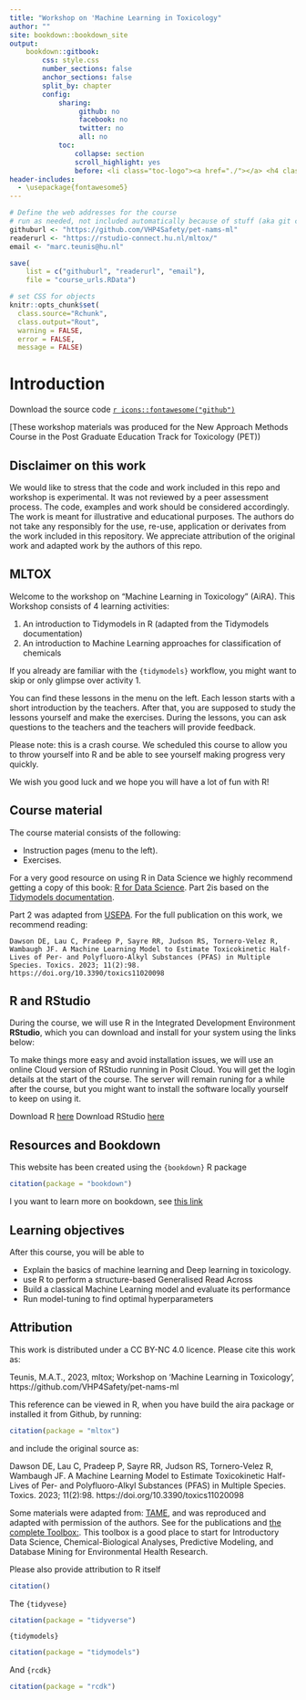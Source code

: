 ```yaml
---
title: "Workshop on 'Machine Learning in Toxicology"
author: ""
site: bookdown::bookdown_site
output: 
    bookdown::gitbook:
        css: style.css
        number_sections: false
        anchor_sections: false
        split_by: chapter
        config:
            sharing:
                 github: no
                 facebook: no
                 twitter: no
                 all: no
            toc:
                collapse: section
                scroll_highlight: yes
                before: <li class="toc-logo"><a href="./"></a> <h4 class=".paddingtitel ">mltox</h2></li>
header-includes:
  - \usepackage{fontawesome5}
---
```


```r
# Define the web addresses for the course
# run as needed, not included automatically because of stuff (aka git complains)
githuburl <- "https://github.com/VHP4Safety/pet-nams-ml"
readerurl <- "https://rstudio-connect.hu.nl/mltox/"
email <- "marc.teunis@hu.nl"

save(
    list = c("githuburl", "readerurl", "email"), 
    file = "course_urls.RData")
```


```r
# set CSS for objects
knitr::opts_chunk$set(
  class.source="Rchunk", 
  class.output="Rout", 
  warning = FALSE,
  error = FALSE,
  message = FALSE)
```

# Introduction {-}

Download the source code [`r icons::fontawesome("github")`](`r githuburl`)

[These workshop materials was produced for the New Approach Methods Course in the Post Graduate Education Track for Toxicology (PET))


## Disclaimer on this work
We would like to stress that the code and work included in this repo and workshop is experimental. It was not reviewed by a peer assessment process. The code, examples and work should be considered accordingly. The work is meant for illustrative and educational purposes. The authors do not take any responsibly for the use, re-use, application or derivates from the work included in this repository. We appreciate attribution of the original work and adapted work by the authors of this repo.

## MLTOX
Welcome to the workshop on "Machine Learning in Toxicology" (AiRA).
This Workshop consists of 4 learning activities:

 1. An introduction to Tidymodels in R (adapted from the Tidymodels documentation)
 1. An introduction to Machine Learning approaches for classification of chemicals

If you already are familiar with the `{tidymodels}` workflow, you might want to skip or only glimpse over activity 1.

You can find these lessons in the menu on the left. Each lesson starts with a short introduction by the teachers. After that, you are supposed to study the lessons yourself and make the exercises. During the lessons, you can ask questions to the teachers and the teachers will provide feedback. 

Please note: this is a crash course. We scheduled this course to allow you to throw yourself into R and be able to see yourself making progress very quickly. 

We wish you good luck and we hope you will have a lot of fun with R!

## Course material

The course material consists of the following:

- Instruction pages (menu to the left). 
- Exercises.

For a very good resource on using R in Data Science we highly recommend getting a copy of this book:
 [R for Data Science](https://r4ds.had.co.nz/index.html). Part 2is based on the [Tidymodels documentation](https://www.tidymodels.org/). 
 
Part 2 was adapted from [USEPA](https://github.com/USEPA/CompTox-PFASHalfLife). For the full publication on this work, we recommend reading: 

```
Dawson DE, Lau C, Pradeep P, Sayre RR, Judson RS, Tornero-Velez R, Wambaugh JF. A Machine Learning Model to Estimate Toxicokinetic Half-Lives of Per- and Polyfluoro-Alkyl Substances (PFAS) in Multiple Species. Toxics. 2023; 11(2):98. https://doi.org/10.3390/toxics11020098 
```

## R and RStudio

During the course, we will use R in the Integrated Development Environment  **RStudio**, which you can download and install for your system using the links below:

To make things more easy and avoid installation issues, we will use an online Cloud version of RStudio running in Posit Cloud.
You will get the login details at the start of the course. The server will remain runing for a while after the course, but you might want to install the software locally yourself to keep on using it.

Download R [here](https://cran.r-project.org/)
Download RStudio [here](https://posit.co/download/rstudio-desktop/)

## Resources and Bookdown
This website has been created using the `{bookdown}` R package
```r
citation(package = "bookdown")
```
I you want to learn more on bookdown, see [this link](https://bookdown.org/)

## Learning objectives

After this course, you will be able to 

- Explain the basics of machine learning and Deep learning in toxicology.
- use R to perform a structure-based Generalised Read Across
- Build a classical Machine Learning model and evaluate its performance
- Run model-tuning to find optimal hyperparameters 

## Attribution

This work is distributed under a CC BY-NC 4.0 licence. Please cite this work as:

Teunis, M.A.T., 2023, mltox; Workshop on 'Machine Learning in Toxicology', https://github.com/VHP4Safety/pet-nams-ml 

This reference can be viewed in R, when you have build the aira package or installed it from Github, by running:
```r
citation(package = "mltox")
```

and include the original source as:

Dawson DE, Lau C, Pradeep P, Sayre RR, Judson RS, Tornero-Velez R, Wambaugh JF. A Machine Learning Model to Estimate Toxicokinetic Half-Lives of Per- and Polyfluoro-Alkyl Substances (PFAS) in Multiple Species. Toxics. 2023; 11(2):98. https://doi.org/10.3390/toxics11020098 

Some materials were adapted from: [TAME](https://uncsrp.github.io/Data-Analysis-Training-Modules/machine-learning-and-predictive-modeling.html#machine-learning-and-predictive-modeling), and was reproduced and adapted with permission of the authors. See for the publications and [the complete Toolbox:](https://github.com/UNCSRP/Data-Analysis-Training-Modules). This toolbox is a good place to start for Introductory Data Science, Chemical-Biological Analyses, Predictive Modeling, and Database Mining for Environmental Health Research. 

Please also provide attribution to R itself
```r
citation()
```

The `{tidyvese}`
```r
citation(package = "tidyverse")
```

`{tidymodels}`
```r
citation(package = "tidymodels")
```

And `{rcdk}`
```r
citation(package = "rcdk")
```
